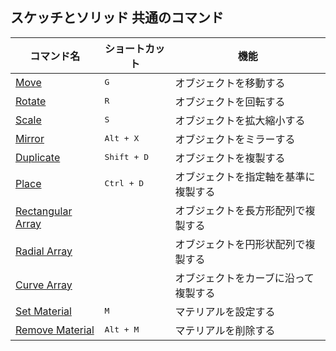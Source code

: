 ## スケッチとソリッド 共通のコマンド
| コマンド名                                      | ショートカット     | 機能                                 |
| ----------------------------------------------- | ------------------ | ------------------------------------ |
| [Move](common/move)                             | <kbd>G</kbd>       | オブジェクトを移動する               |
| [Rotate](common/rotate)                         | <kbd>R</kbd>       | オブジェクトを回転する               |
| [Scale](common/scale)                           | <kbd>S</kbd>       | オブジェクトを拡大縮小する           |
| [Mirror](common/mirror)                         | <kbd>Alt + X</kbd>   | オブジェクトをミラーする             |
| [Duplicate](common/duplicate)                   | <kbd>Shift + D</kbd> | オブジェクトを複製する               |
| [Place](common/place)                           | <kbd>Ctrl + D</kbd>  | オブジェクトを指定軸を基準に複製する |
| [Rectangular Array](common/rectangular-array)   |                    | オブジェクトを長方形配列で複製する   |
| [Radial Array](common/radial-array)             |                    | オブジェクトを円形状配列で複製する   |
| [Curve Array](common/curve-array)               |                    | オブジェクトをカーブに沿って複製する |
| [Set Material](common/set-material)         | <kbd>M</kbd>       | マテリアルを設定する                 |
| [Remove Material](common/remove-material)   | <kbd>Alt + M</kbd>   | マテリアルを削除する                 |





